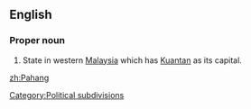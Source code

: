 ==English==

===Proper noun===
{{en-proper noun}}

# State in western [[Malaysia]] which has [[Kuantan]] as its capital.

[[Category:Political subdivisions]]

[[zh:Pahang]]